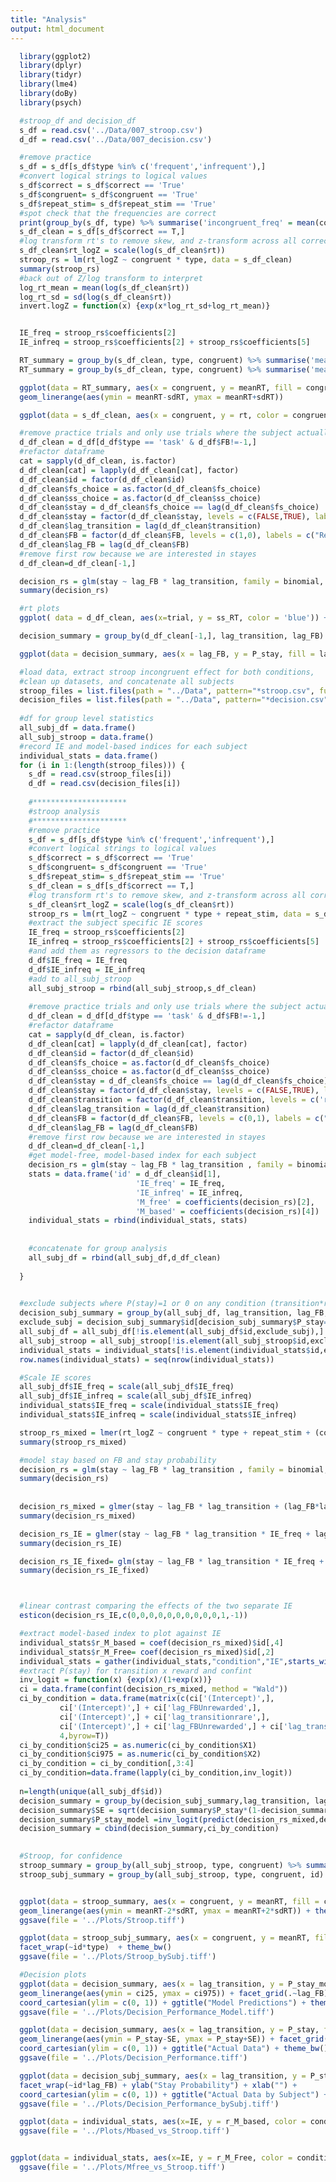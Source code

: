 ---
title: "Analysis"
output: html_document
---

```{r import libraries}
  library(ggplot2)
  library(dplyr)
  library(tidyr)
  library(lme4)
  library(doBy) 
  library(psych)
```

```{r Load data}
  #stroop_df and decision_df
  s_df = read.csv('../Data/007_stroop.csv')
  d_df = read.csv('../Data/007_decision.csv')
```

```{r stroop analysis}
  #remove practice
  s_df = s_df[s_df$type %in% c('frequent','infrequent'),]
  #convert logical strings to logical values
  s_df$correct = s_df$correct == 'True'
  s_df$congruent= s_df$congruent == 'True'
  s_df$repeat_stim= s_df$repeat_stim == 'True'
  #spot check that the frequencies are correct
  print(group_by(s_df, type) %>% summarise('incongruent_freq' = mean(congruent)))
  s_df_clean = s_df[s_df$correct == T,]
  #log transform rt's to remove skew, and z-transform across all correct trials
  s_df_clean$rt_logZ = scale(log(s_df_clean$rt))
  stroop_rs = lm(rt_logZ ~ congruent * type, data = s_df_clean)
  summary(stroop_rs)
  #back out of Z/log transform to interpret
  log_rt_mean = mean(log(s_df_clean$rt))
  log_rt_sd = sd(log(s_df_clean$rt))
  invert.logZ = function(x) {exp(x*log_rt_sd+log_rt_mean)}


  IE_freq = stroop_rs$coefficients[2]
  IE_infreq = stroop_rs$coefficients[2] + stroop_rs$coefficients[5]
```

```{r stroop plot}
  RT_summary = group_by(s_df_clean, type, congruent) %>% summarise('meanRT' = mean(rt), 'sdRT' = sd(rt))
  RT_summary = group_by(s_df_clean, type, congruent) %>% summarise('meanRT' = geometric.mean(rt), 'sdRT' = sd(rt))

  ggplot(data = RT_summary, aes(x = congruent, y = meanRT, fill = congruent )) + geom_bar(stat = 'identity') + facet_grid(.~type) +
  geom_linerange(aes(ymin = meanRT-sdRT, ymax = meanRT+sdRT))

  ggplot(data = s_df_clean, aes(x = congruent, y = rt, color = congruent)) + geom_point(position = position_jitter(w = 0.1,h = 0)) + facet_grid(.~type)
```


```{r decision analysis}
  #remove practice trials and only use trials where the subject actually responded
  d_df_clean = d_df[d_df$type == 'task' & d_df$FB!=-1,]
  #refactor dataframe
  cat = sapply(d_df_clean, is.factor) 
  d_df_clean[cat] = lapply(d_df_clean[cat], factor)
  d_df_clean$id = factor(d_df_clean$id)
  d_df_clean$fs_choice = as.factor(d_df_clean$fs_choice)
  d_df_clean$ss_choice = as.factor(d_df_clean$ss_choice)
  d_df_clean$stay = d_df_clean$fs_choice == lag(d_df_clean$fs_choice)
  d_df_clean$stay = factor(d_df_clean$stay, levels = c(FALSE,TRUE), labels = c("Switch","Stay"))
  d_df_clean$lag_transition = lag(d_df_clean$transition)
  d_df_clean$FB = factor(d_df_clean$FB, levels = c(1,0), labels = c("Rewarded","Unrewarded"))
  d_df_clean$lag_FB = lag(d_df_clean$FB)
  #remove first row because we are interested in stayes
  d_df_clean=d_df_clean[-1,]

  decision_rs = glm(stay ~ lag_FB * lag_transition, family = binomial, data = d_df_clean)
  summary(decision_rs)
```

```{r decision plot single subject}
  #rt plots
  ggplot( data = d_df_clean, aes(x=trial, y = ss_RT, color = 'blue')) + geom_point() + geom_point(aes(y = fs_RT, color = 'red'))

  decision_summary = group_by(d_df_clean[-1,], lag_transition, lag_FB) %>% summarise('P_stay' = mean(stay)-1)

  ggplot(data = decision_summary, aes(x = lag_FB, y = P_stay, fill = lag_FB)) + geom_bar(stat = 'identity') + facet_grid(.~lag_transition)
```


```{r Individual analysis and concatenate subjects}
  #load data, extract stroop incongruent effect for both conditions,
  #clean up datasets, and concatenate all subjects
  stroop_files = list.files(path = "../Data", pattern="*stroop.csv", full.names = T)
  decision_files = list.files(path = "../Data", pattern="*decision.csv", full.names = T)
  
  #df for group level statistics
  all_subj_df = data.frame()
  all_subj_stroop = data.frame()
  #record IE and model-based indices for each subject
  individual_stats = data.frame()
  for (i in 1:(length(stroop_files))) {
    s_df = read.csv(stroop_files[i])
    d_df = read.csv(decision_files[i])
    
    #*********************
    #stroop analysis
    #*********************
    #remove practice
    s_df = s_df[s_df$type %in% c('frequent','infrequent'),]
    #convert logical strings to logical values
    s_df$correct = s_df$correct == 'True'
    s_df$congruent= s_df$congruent == 'True'
    s_df$repeat_stim= s_df$repeat_stim == 'True'
    s_df_clean = s_df[s_df$correct == T,]
    #log transform rt's to remove skew, and z-transform across all correct trials
    s_df_clean$rt_logZ = scale(log(s_df_clean$rt))
    stroop_rs = lm(rt_logZ ~ congruent * type + repeat_stim, data = s_df_clean)
    #extract the subject specific IE scores
    IE_freq = stroop_rs$coefficients[2]
    IE_infreq = stroop_rs$coefficients[2] + stroop_rs$coefficients[5]
    #and add them as regressors to the decision dataframe
    d_df$IE_freq = IE_freq
    d_df$IE_infreq = IE_infreq
    #add to all_subj_stroop
    all_subj_stroop = rbind(all_subj_stroop,s_df_clean)
      
    #remove practice trials and only use trials where the subject actually responded
    d_df_clean = d_df[d_df$type == 'task' & d_df$FB!=-1,]
    #refactor dataframe
    cat = sapply(d_df_clean, is.factor) 
    d_df_clean[cat] = lapply(d_df_clean[cat], factor)
    d_df_clean$id = factor(d_df_clean$id)
    d_df_clean$fs_choice = as.factor(d_df_clean$fs_choice)
    d_df_clean$ss_choice = as.factor(d_df_clean$ss_choice)
    d_df_clean$stay = d_df_clean$fs_choice == lag(d_df_clean$fs_choice)
    d_df_clean$stay = factor(d_df_clean$stay, levels = c(FALSE,TRUE), labels = c("Switch","Stay"))
    d_df_clean$transition = factor(d_df_clean$transition, levels = c('rare','common'))
    d_df_clean$lag_transition = lag(d_df_clean$transition)
    d_df_clean$FB = factor(d_df_clean$FB, levels = c(0,1), labels = c("Unrewarded","Rewarded"))
    d_df_clean$lag_FB = lag(d_df_clean$FB)
    #remove first row because we are interested in stayes
    d_df_clean=d_df_clean[-1,]
    #get model-free, model-based index for each subject
    decision_rs = glm(stay ~ lag_FB * lag_transition , family = binomial, data = d_df_clean)
    stats = data.frame('id' = d_df_clean$id[1],
                            'IE_freq' = IE_freq,
                            'IE_infreq' = IE_infreq,
                            'M_free' = coefficients(decision_rs)[2],
                            'M_based' = coefficients(decision_rs)[4])
    individual_stats = rbind(individual_stats, stats)
    
    
    #concatenate for group analysis
    all_subj_df = rbind(all_subj_df,d_df_clean)
    
  }
  
```


```{r Exclude subjects, scale variables}
  #exclude subjects where P(stay)=1 or 0 on any condition (transition*reward)
  decision_subj_summary = group_by(all_subj_df, lag_transition, lag_FB, id) %>% summarise('P_stay' = mean(stay)-1) 
  exclude_subj = decision_subj_summary$id[decision_subj_summary$P_stay==1]
  all_subj_df = all_subj_df[!is.element(all_subj_df$id,exclude_subj),]
  all_subj_stroop = all_subj_stroop[!is.element(all_subj_stroop$id,exclude_subj),]
  individual_stats = individual_stats[!is.element(individual_stats$id,exclude_subj),]
  row.names(individual_stats) = seq(nrow(individual_stats))

  #Scale IE scores
  all_subj_df$IE_freq = scale(all_subj_df$IE_freq)
  all_subj_df$IE_infreq = scale(all_subj_df$IE_infreq)
  individual_stats$IE_freq = scale(individual_stats$IE_freq)
  individual_stats$IE_infreq = scale(individual_stats$IE_infreq) 
```

```{r group stroop analysis}
  stroop_rs_mixed = lmer(rt_logZ ~ congruent * type + repeat_stim + (congruent * type +repeat_stim| id), data = all_subj_stroop)
  summary(stroop_rs_mixed)
```

``` {r Group Analysis}
  #model stay based on FB and stay probability
  decision_rs = glm(stay ~ lag_FB * lag_transition , family = binomial, data = all_subj_df)
  summary(decision_rs)
  
  
  decision_rs_mixed = glmer(stay ~ lag_FB * lag_transition + (lag_FB*lag_transition | id), family = binomial, data = all_subj_df, control=glmerControl(optimizer="bobyqa"))
  summary(decision_rs_mixed)

  decision_rs_IE = glmer(stay ~ lag_FB * lag_transition * IE_freq + lag_FB * lag_transition * IE_infreq  + (lag_FB*lag_transition | id), family = binomial, data = all_subj_df, control=glmerControl(optimizer="bobyqa"))
  summary(decision_rs_IE)

  decision_rs_IE_fixed= glm(stay ~ lag_FB * lag_transition * IE_freq + lag_FB * lag_transition * IE_infreq  , family = binomial, data = all_subj_df)
  summary(decision_rs_IE_fixed)



  #linear contrast comparing the effects of the two separate IE
  esticon(decision_rs_IE,c(0,0,0,0,0,0,0,0,0,0,1,-1))

  #extract model-based index to plot against IE
  individual_stats$r_M_based = coef(decision_rs_mixed)$id[,4]
  individual_stats$r_M_Free= coef(decision_rs_mixed)$id[,2]
  individual_stats = gather(individual_stats,"condition","IE",starts_with("IE"))
  #extract P(stay) for transition x reward and confint
  inv_logit = function(x) {exp(x)/(1+exp(x))}
  ci = data.frame(confint(decision_rs_mixed, method = "Wald"))
  ci_by_condition = data.frame(matrix(c(ci['(Intercept)',],
           ci['(Intercept)',] + ci['lag_FBUnrewarded',],
           ci['(Intercept)',] + ci['lag_transitionrare',],
           ci['(Intercept)',] + ci['lag_FBUnrewarded',] + ci['lag_transitionrare',] + ci['lag_FBUnrewarded:lag_transitionrare',]),
           4,byrow=T))
  ci_by_condition$ci25 = as.numeric(ci_by_condition$X1)
  ci_by_condition$ci975 = as.numeric(ci_by_condition$X2)
  ci_by_condition = ci_by_condition[,3:4]
  ci_by_condition=data.frame(lapply(ci_by_condition,inv_logit))
  
  n=length(unique(all_subj_df$id))
  decision_summary = group_by(decision_subj_summary,lag_transition, lag_FB) %>% summarise('P_stay' = mean(P_stay))
  decision_summary$SE = sqrt(decision_summary$P_stay*(1-decision_summary$P_stay)/n)
  decision_summary$P_stay_model =inv_logit(predict(decision_rs_mixed,decision_summary,re.form=~0))
  decision_summary = cbind(decision_summary,ci_by_condition)
                
```

```{r group decision plot }
  #Stroop, for confidence
  stroop_summary = group_by(all_subj_stroop, type, congruent) %>% summarise('meanRT' = mean(rt), 'sdRT' = sd(rt)/sqrt(n))
  stroop_subj_summary = group_by(all_subj_stroop, type, congruent, id) %>% summarise('meanRT' = mean(rt)) 


  ggplot(data = stroop_summary, aes(x = congruent, y = meanRT, fill = congruent )) + geom_bar(stat = 'identity') + facet_grid(.~type) +
  geom_linerange(aes(ymin = meanRT-2*sdRT, ymax = meanRT+2*sdRT)) + theme_bw()
  ggsave(file = '../Plots/Stroop.tiff')

  ggplot(data = stroop_subj_summary, aes(x = congruent, y = meanRT, fill = congruent )) + geom_bar(stat = 'identity') + 
  facet_wrap(~id*type)  + theme_bw()
  ggsave(file = '../Plots/Stroop_bySubj.tiff')

  #Decision plots
  ggplot(data = decision_summary, aes(x = lag_transition, y = P_stay_model, fill = lag_transition)) + geom_bar(stat = 'identity') +
  geom_linerange(aes(ymin = ci25, ymax = ci975)) + facet_grid(.~lag_FB) + ylab("Stay Probability") + xlab("") + 
  coord_cartesian(ylim = c(0, 1)) + ggtitle("Model Predictions") + theme_bw()
  ggsave(file = '../Plots/Decision_Performance_Model.tiff')

  ggplot(data = decision_summary, aes(x = lag_transition, y = P_stay, fill = lag_transition)) + geom_bar(stat = 'identity') +
  geom_linerange(aes(ymin = P_stay-SE, ymax = P_stay+SE)) + facet_grid(.~lag_FB) + ylab("Stay Probability") + xlab("") + 
  coord_cartesian(ylim = c(0, 1)) + ggtitle("Actual Data") + theme_bw()
  ggsave(file = '../Plots/Decision_Performance.tiff')

  ggplot(data = decision_subj_summary, aes(x = lag_transition, y = P_stay, fill = lag_transition)) + geom_bar(stat = 'identity') +
  facet_wrap(~id*lag_FB) + ylab("Stay Probability") + xlab("") + 
  coord_cartesian(ylim = c(0, 1)) + ggtitle("Actual Data by Subject") + theme_bw()
  ggsave(file = '../Plots/Decision_Performance_bySubj.tiff')

  ggplot(data = individual_stats, aes(x=IE, y = r_M_based, color = condition)) + geom_point() + geom_smooth(method = lm, alpha = .2) + xlab("Incongruency Effect (z score)") + ylab("Model-based index") + theme_bw()
  ggsave(file = '../Plots/Mbased_vs_Stroop.tiff')


ggplot(data = individual_stats, aes(x=IE, y = r_M_Free, color = condition)) + geom_point() + geom_smooth(method = lm, alpha = .2) + xlab("Incongruency Effect (z score)") + ylab("Model-Free index") + theme_bw()
  ggsave(file = '../Plots/Mfree_vs_Stroop.tiff')
```


